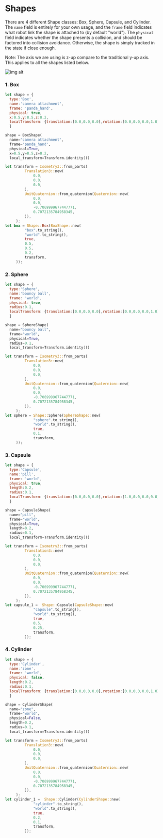 # Shapes



There are 4 different Shape classes: Box, Sphere, Capsule, and Cylinder. The `name` field is entirely for your own usage, and the `frame` field indicates what robot link the shape is attached to (by default "world"). The `physical` field indicates whether the shape presents a collision, and should be factored into collision avoidance. Otherwise, the shape is simply tracked in the state if close enough.

Note: The axis we are using is z-up compare to the traditional y-up axis. This applies to all the shapes listed below.

![img alt](/img/z-up_axis.gif)

### 1. Box



<Tabs>
  <TabItem value="js" label="Javascript">

  ```js
  let shape = {
    type:'Box',
    name:'camera attachment',
    frame: 'panda_hand',
    physical: true,
    x:0.5,y:0.5,z:0.2,
    localTransform: {translation:[0.0,0.0,0.0],rotation:[0.0,0.0,0.0,1.0]} // [x, y, z, w] ordering for quaternion
    }
  ```

  </TabItem>
  <TabItem value="py" label="Python">

  ```py
  shape = BoxShape(
    name="camera attachment",
    frame='panda_hand',
    physical=True,
    x=0.5,y=0.5,z=0.2,
    local_transform=Transform.identity())
  ```
   </TabItem>
   <TabItem value= "rust" label="Rust"> 

   ```rust
   let transform = Isometry3::from_parts(
            Translation3::new(
                0.0,
                0.0,
                0.0,
            ),
            UnitQuaternion::from_quaternion(Quaternion::new(
                0.0,
                0.0,
                -0.7069999677447771,
                0.7072135784958345,
            )),
        );
   let box = Shape::Box(BoxShape::new(
            "box".to_string(),
            "world".to_string(),
            true,
            0.5,
            0.5,
            0.2,
            transform,
        ));  
   ``` 
   </TabItem>
</Tabs> 

### 2. Sphere

<Tabs>
  <TabItem value="js" label="Javascript">

  ```js
  let shape = {
    type:'Sphere',
    name:'bouncy ball',
    frame: 'world',
    physical: true,
    radius:0.1,
    localTransform: {translation:[0.0,0.0,0.0],rotation:[0.0,0.0,0.0,1.0]} // [x, y, z, w] ordering for quaternion
    }
  ```

  </TabItem>
  <TabItem value="py" label="Python">

  ```py
  shape = SphereShape(
    name="bouncy ball",
    frame='world',
    physical=True,
    radius=0.1,
    local_transform=Transform.identity())
  ```
   </TabItem>
   <TabItem value= "rust" label="Rust"> 

   ```rust
   let transform = Isometry3::from_parts(
            Translation3::new(
                0.0,
                0.0,
                0.0,
            ),
            UnitQuaternion::from_quaternion(Quaternion::new(
                0.0,
                0.0,
                -0.7069999677447771,
                0.7072135784958345,
            )),
        );
   let sphere = Shape::Sphere(SphereShape::new(
                "sphere".to_string(),
                "world".to_string(),
                true,
                0.1,
                transform,     
        ));  
   ``` 
   </TabItem>
</Tabs> 

### 3. Capsule

<Tabs>
  <TabItem value="js" label="Javascript">

  ```js
  let shape = {
    type:'Capsule',
    name:'pill',
    frame: 'world',
    physical: true,
    length:0.2,
    radius:0.1,
    localTransform: {translation:[0.0,0.0,0.0],rotation:[1.0,0.0,0.0,0.0]} // [x, y, z, w] ordering for quaternion
    }
  ```

  </TabItem>
  <TabItem value="py" label="Python">

  ```py
  shape = CapsuleShape(
    name="pill",
    frame='world',
    physical=True,
    length=0.2,
    radius=0.1,
    local_transform=Transform.identity())
  ```
   </TabItem>
   <TabItem value= "rust" label="Rust"> 

   ```rust
   let transform = Isometry3::from_parts(
            Translation3::new(
                0.0,
                0.0,
                0.0,
            ),
            UnitQuaternion::from_quaternion(Quaternion::new(
                0.0,
                0.0,
                -0.7069999677447771,
                0.7072135784958345,
            )),
        );
   let capsule_1 =  Shape::Capsule(CapsuleShape::new(
                "capsule".to_string(),
                "world".to_string(),
                true,
                0.5,
                0.25,
                transform,
            ));
   ``` 
   </TabItem>
</Tabs> 

### 4. Cylinder

<Tabs>
  <TabItem value="js" label="Javascript">

  ```js
  let shape = {
    type:'Cylinder',
    name:'zone',
    frame: 'world',
    physical: false,
    length:0.2,
    radius:0.1,
    localTransform: {translation:[0.0,0.0,0.0],rotation:[0.0,0.0,0.0,1.0]} // [x, y, z, w] ordering for quaternion
    }
  ```

  </TabItem>
  <TabItem value="py" label="Python">

  ```py
  shape = CylinderShape(
    name="zone",
    frame='world',
    physical=False,
    length=0.2,
    radius=0.1,
    local_transform=Transform.identity())
  ```
   </TabItem>
   <TabItem value= "rust" label="Rust"> 

   ```rust
   let transform = Isometry3::from_parts(
            Translation3::new(
                0.0,
                0.0,
                0.0,
            ),
            UnitQuaternion::from_quaternion(Quaternion::new(
                0.0,
                0.0,
                -0.7069999677447771,
                0.7072135784958345,
            )),
        );
   let cylinder_1 =  Shape::Cylinder(CylinderShape::new(
                "cylinder".to_string(),
                "world".to_string(),
                true,
                0.2,
                0.1,
                transform,
            ));
   ``` 
   </TabItem>
</Tabs> 

